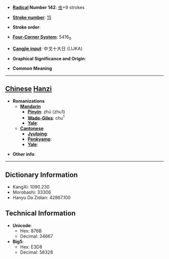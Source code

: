 * '''[[Wiktionary:Chinese radical index| Radical]] Number 142''': [[Wiktionary:Chinese radical index 虫|虫]]+9 strokes

* '''[[Wiktionary:Chinese total strokes index|Stroke number]]''': [[Wiktionary:Chinese total strokes index 15|15]]

* '''Stroke order''': 

* '''[[Wiktionary:Chinese four corner index|Four-Corner System]]''': 5416<sub>0</sub>

* '''[[Wiktionary:Chinese Cangjie index|Cangjie input]]''': 中戈十大日 (LIJKA)

* '''Graphical Significance and Origin''': 

* '''Common Meaning'''

----

== [[Chinese]] [[Hanzi]] ==

* '''Romanizations'''
** '''[[Mandarin]]'''
*** '''[[Pinyin]]''': zhū (zhu1)
*** '''[[Wade-Giles]]''': chu<sup>1</sup>
*** '''[[Yale]]''': 
** '''[[Cantonese]]'''
*** '''[[Jyutping]]''':
*** '''[[Penkyamp]]''': 
*** '''[[Yale]]''': 

* '''Other info''': 

----

== Dictionary Information ==

* KangXi: 1090.230
* Morobashi: 33306
* Hanyu Da Zidian: 42867.100

== Technical Information ==

* '''Unicode''':
** Hex: 876B
** Decimal: 34667
* '''Big5''':
** Hex: E3D8
** Decimal: 58328